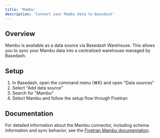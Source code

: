 ```yaml
---
title: 'Mambu'
description: 'Connect your Mambu data to Basedash'
---
```


## Overview

Mambu is available as a data source via Basedash Warehouse. This allows you to sync your Mambu data into a centralized warehouse managed by Basedash.

## Setup

1. In Basedash, open the command menu (⌘K) and open "Data sources"
2. Select "Add data source"
3. Search for "Mambu"
4. Select Mambu and follow the setup flow through Fivetran

## Documentation

For detailed information about the Mambu connector, including schema information and sync behavior, see the [Fivetran Mambu documentation](https://fivetran.com/docs/connectors/applications/mambu).

